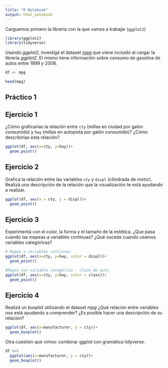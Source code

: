 ```yaml
---
title: "R Notebook"
output: html_notebook
---
```


Carguemos primero la librería con la que vamos a trabajar (`ggplot2`)

```r
library(ggplot2)
library(tidyverse)
```

Usando *ggplot2*, investigá el dataset [*mpg*](https://ggplot2.tidyverse.org/reference/mpg.html) que viene incluido al cargar la librería *ggplot2*. El mismo tiene información sobre consumo de gasolina de autos entre 1999 y 2008. 

```r
df <- mpg

head(mpg)
```


## Práctico 1

## Ejercicio 1

¿Cómo graficarías la relación entre `cty` (millas en ciudad por galón consumido) y `hwy` (millas en autopista por galón consumido)? ¿Cómo describirias esta relación?

```r
ggplot(df, aes(x=cty, y=hwy))+
  geom_point()
```

## Ejercicio 2

Graficá la relación entre las variables `cty` y `displ` (cilindrada de motor). Realizá una descripción de la relación que la visualización te está ayudando a realizar.

```r
ggplot(df, aes(x = cty, y = displ))+
  geom_point()
```

## Ejercicio 3

Experimentá con el color, la forma y el tamaño de la estética. ¿Que pasa cuando las mapeas a variables continuas? ¿Qué sucede cuando usamos variables categóricas?

```r
# Mapeo a variables continuas
ggplot(df, aes(x=cty, y=hwy, color = displ))+
  geom_point()
```


```r
#Mapeo con variable categórica - clase de auto
ggplot(df, aes(x=cty, y=hwy, color = class))+
  geom_point()
```
## Ejercicio 4

Realizá un boxplot utilizando el dataset *mpg* ¿Qué relación entre variables nos está ayudando a comprender? ¿Es posible hacer una descripción de su relación?

```r
ggplot(df, aes(x=manufacturer, y = cty))+
  geom_boxplot()
```

Otra cuestión que vimos: combinar ggplot con gramática tidyverse. 

```r
df %>%
  ggplot(aes(x=manufacturer, y = cty))+
  geom_boxplot()

```

